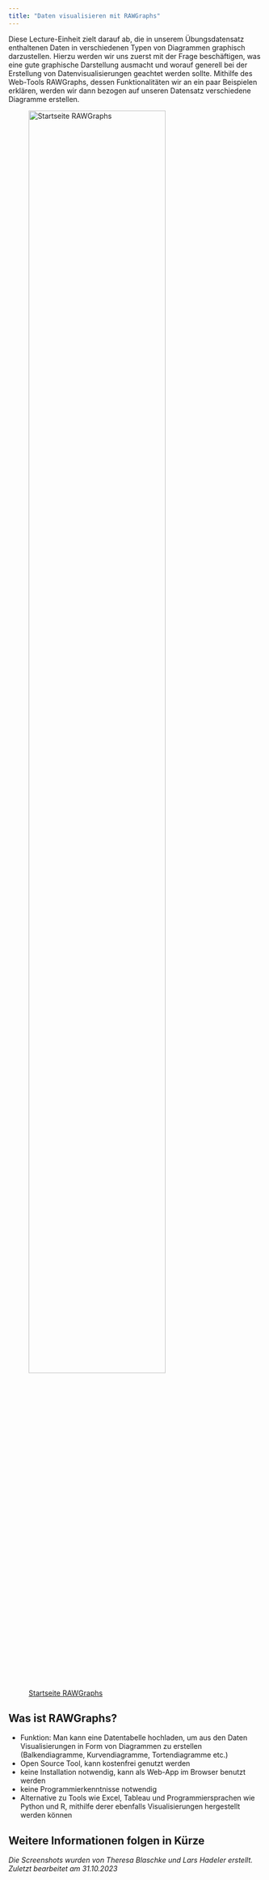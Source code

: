 ```yaml
---
title: "Daten visualisieren mit RAWGraphs"
---
```

Diese Lecture-Einheit zielt darauf ab, die in unserem Übungsdatensatz enthaltenen Daten in verschiedenen Typen von Diagrammen graphisch darzustellen. Hierzu werden wir uns zuerst mit der Frage beschäftigen, was eine gute graphische Darstellung ausmacht und worauf generell bei der Erstellung von Datenvisualisierungen geachtet werden sollte. Mithilfe des Web-Tools RAWGraphs, dessen Funktionalitäten wir an ein paar Beispielen erklären, werden wir dann bezogen auf unseren Datensatz verschiedene Diagramme erstellen.

![[Startseite RAWGraphs](https://www.rawgraphs.io/)](img/rawgraphs_startseite.png){width="80%" height="80%" fig-align="center"}

## Was ist RAWGraphs?
- Funktion: Man kann eine Datentabelle hochladen, um aus den Daten Visualisierungen in Form von Diagrammen zu erstellen (Balkendiagramme, Kurvendiagramme, Tortendiagramme etc.)
- Open Source Tool, kann kostenfrei genutzt werden
- keine Installation notwendig, kann als Web-App im Browser benutzt werden
- keine Programmierkenntnisse notwendig
- Alternative zu Tools wie Excel, Tableau und Programmiersprachen wie Python und R, mithilfe derer ebenfalls Visualisierungen hergestellt werden können

## Weitere Informationen folgen in Kürze

*Die Screenshots wurden von Theresa Blaschke und Lars Hadeler erstellt.*
*Zuletzt bearbeitet am 31.10.2023*
